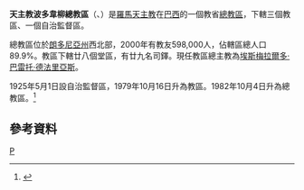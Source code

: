 {{Infobox Roman Catholic diocese
|jurisdiction     = 總教區
|name             = 波多韋柳
|latin= Archidioecesis Portus Veteris
|image =
|caption =
|location = [[巴西|巴西]]
|territory =[[朗多尼亞州|朗多尼亞州]]西北部
|population =598,000
|rite = [[罗马礼|罗马礼]]
|patron =
|province =
|established = 1892年
|cathedral = [[耶穌聖心主教座堂_(波多韋柳)|耶穌聖心主教座堂]]
|co-cathedral =
|leadership = 總主教
|website = [http://www.arquidiocesedeportovelho.com.br/ 官方網頁]
|pope = 
|patriarch=
|metropolitan =埃斯梅拉爾多·巴雷托·德法里亞斯
|ordinary = 
|coadjutor archbishop =
|coadjutor bishop =
|auxiliary =
|emeritus = }}

'''天主教波多韋柳總教區'''（{{lang-la|Archidioecesis Portus Veteris}}、{{lang-pt|Arquidiocese de Porto Velho}}）是[[羅馬天主教|羅馬天主教]]在[[巴西|巴西]]的一個教省[[總教區|總教區]]，下轄三個教區、一個自治監督區。

總教區位於[[朗多尼亞州|朗多尼亞州]]西北部，2000年有教友598,000人，佔轄區總人口89.9%。教區下轄廿八個堂區，有廿九名司鐸。現任教區總主教為[[埃斯梅拉爾多·巴雷托·德法里亞斯|埃斯梅拉爾多·巴雷托·德法里亞斯]]。

1925年5月1日設自治監督區，1979年10月16日升為教區。1982年10月4日升為總教區。<ref name="archdio">{{cite journal
|journal=[[宗座公報|宗座公報]]
|publisher=梵蒂岡出版社
|date=1975年
|volume=83
|title=''Qui beati Petri''
|page=9
|url=http://www.vatican.va/archive/aas/documents/AAS%2075%20%5B1983%5D%20I%20-%20ocr.pdf
|access-date=2013-11-04
|archive-date=2010-03-27
|archive-url=https://web.archive.org/web/20100327065750/http://www.vatican.va/archive/aas/documents/AAS%2075%20%5B1983%5D%20I%20-%20ocr.pdf
|dead-url=no
}}</ref>

==參考資料==
{{reflist}}
{{巴西天主教教省}}
[[Category:巴西天主教教區|P]]